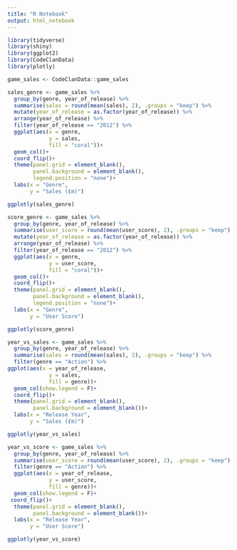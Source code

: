 ```yaml
---
title: "R Notebook"
output: html_notebook
---
```

```r
library(tidyverse)
library(shiny)
library(ggplot2)
library(CodeClanData)
library(plotly)

```
```r
game_sales <- CodeClanData::game_sales
```



```r
sales_genre <- game_sales %>% 
  group_by(genre, year_of_release) %>% 
  summarise(sales = round(mean(sales), 2), .groups = "keep") %>% 
  mutate(year_of_release = as.factor(year_of_release)) %>% 
  arrange(year_of_release) %>% 
  filter(year_of_release == "2012") %>% 
  ggplot(aes(x = genre,
             y = sales,
             fill = "coral"))+
  geom_col()+
  coord_flip()+
  theme(panel.grid = element_blank(),
        panel.background = element_blank(),
        legend.position = "none")+
  labs(x = "Genre",
       y = "Sales (£m)")
```
```r
ggplotly(sales_genre)
```

```r
score_genre <- game_sales %>% 
  group_by(genre, year_of_release) %>% 
  summarise(user_score = round(mean(user_score), 2), .groups = "keep") %>% 
  mutate(year_of_release = as.factor(year_of_release)) %>% 
  arrange(year_of_release) %>% 
  filter(year_of_release == "2012") %>% 
  ggplot(aes(x = genre,
             y = user_score,
             fill = "coral"))+
  geom_col()+
  coord_flip()+
  theme(panel.grid = element_blank(),
        panel.background = element_blank(),
        legend.position = "none")+
  labs(x = "Genre",
       y = "User Score")
```
```r
ggplotly(score_genre)
```


```r
year_vs_sales <- game_sales %>% 
  group_by(genre, year_of_release) %>% 
  summarise(sales = round(mean(sales), 2), .groups = "keep") %>% 
  filter(genre == "Action") %>% 
ggplot(aes(x = year_of_release,
             y = sales,
             fill = genre))+
  geom_col(show.legend = F)+
  coord_flip()+
  theme(panel.grid = element_blank(),
        panel.background = element_blank())+
  labs(x = "Release Year",
       y = "Sales (£m)")
```
```r
ggplotly(year_vs_sales)
```


```r
year_vs_score <- game_sales %>% 
  group_by(genre, year_of_release) %>% 
  summarise(user_score = round(mean(user_score), 2), .groups = "keep") %>% 
  filter(genre == "Action") %>% 
  ggplot(aes(x = year_of_release,
             y = user_score,
             fill = genre))+
  geom_col(show.legend = F)+
 coord_flip()+
  theme(panel.grid = element_blank(),
        panel.background = element_blank())+
  labs(x = "Release Year",
       y = "User Score")
```
```r
ggplotly(year_vs_score)
```

